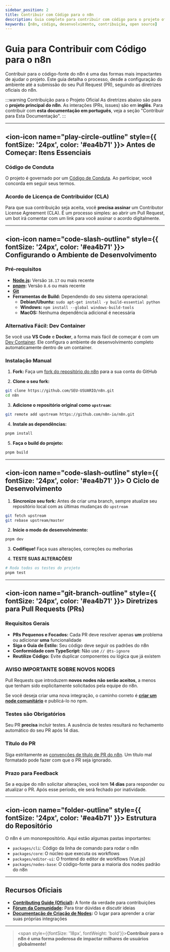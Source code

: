 ---
sidebar_position: 2
title: Contribuir com Código para o n8n
description: Guia completo para contribuir com código para o projeto oficial do n8n
keywords: [n8n, código, desenvolvimento, contribuição, open source]
---


# Guia para Contribuir com Código para o n8n

Contribuir para o código-fonte do n8n é uma das formas mais impactantes de ajudar o projeto. Este guia detalha o processo, desde a configuração do ambiente até a submissão do seu Pull Request (PR), seguindo as diretrizes oficiais do n8n.

:::warning Contribuição para o Projeto Oficial
As diretrizes abaixo são para o **projeto principal do n8n**. As interações (PRs, issues) são em **inglês**. Para contribuir com **esta documentação em português**, veja a seção "Contribuir para Esta Documentação".
:::

---

## <ion-icon name="play-circle-outline" style={{ fontSize: '24px', color: '#ea4b71' }}></ion-icon> Antes de Começar: Itens Essenciais

### **Código de Conduta**

O projeto é governado por um [Código de Conduta](https://github.com/n8n-io/n8n/blob/master/CODE_OF_CONDUCT). Ao participar, você concorda em seguir seus termos.

### **Acordo de Licença de Contribuidor (CLA)**

Para que sua contribuição seja aceita, você **precisa assinar** um Contributor License Agreement (CLA). É um processo simples: ao abrir um Pull Request, um bot irá comentar com um link para você assinar o acordo digitalmente.

---

## <ion-icon name="code-slash-outline" style={{ fontSize: '24px', color: '#ea4b71' }}></ion-icon> Configurando o Ambiente de Desenvolvimento

### **Pré-requisitos**

- **[Node.js](https://nodejs.org/en/):** Versão `18.17` ou mais recente
- **[pnpm](https://pnpm.io/):** Versão `8.6` ou mais recente
- **[Git](https://git-scm.com/)**
- **Ferramentas de Build:** Dependendo do seu sistema operacional:
  - **Debian/Ubuntu:** `sudo apt-get install -y build-essential python`
  - **Windows:** `npm install --global windows-build-tools`
  - **MacOS:** Nenhuma dependência adicional é necessária

### **Alternativa Fácil: Dev Container**

Se você usa **VS Code** e **Docker**, a forma mais fácil de começar é com um [Dev Container](https://vscode.dev/redirect?url=vscode://ms-vscode-remote.remote-containers/cloneInVolume?url=https://github.com/n8n-io/n8n). Ele configura o ambiente de desenvolvimento completo automaticamente dentro de um container.

### **Instalação Manual**

1. **Fork:** Faça um [fork do repositório do n8n](https://github.com/n8n-io/n8n) para a sua conta do GitHub

2. **Clone o seu fork:**

```bash
git clone https://github.com/SEU-USUARIO/n8n.git
cd n8n
```

3. **Adicione o repositório original como `upstream`:**

```bash
git remote add upstream https://github.com/n8n-io/n8n.git
```

4. **Instale as dependências:**

```bash
pnpm install
```

5. **Faça o build do projeto:**

```bash
pnpm build
```

---

## <ion-icon name="code-slash-outline" style={{ fontSize: '24px', color: '#ea4b71' }}></ion-icon> O Ciclo de Desenvolvimento

1. **Sincronize seu fork:** Antes de criar uma branch, sempre atualize seu repositório local com as últimas mudanças do `upstream`

```bash
git fetch upstream
git rebase upstream/master
```

2. **Inicie o modo de desenvolvimento:**

```bash
pnpm dev
```

3. **Codifique!** Faça suas alterações, correções ou melhorias

4. **TESTE SUAS ALTERAÇÕES!**

```bash
# Roda todos os testes do projeto
pnpm test
```

---

## <ion-icon name="git-branch-outline" style={{ fontSize: '24px', color: '#ea4b71' }}></ion-icon> Diretrizes para Pull Requests (PRs)

### **Requisitos Gerais**

- **PRs Pequenos e Focados:** Cada PR deve resolver apenas **um** problema ou adicionar **uma** funcionalidade
- **Siga o Guia de Estilo:** Seu código deve seguir os padrões do n8n
- **Conformidade com TypeScript:** Não use `// @ts-ignore`
- **Reutilize Código:** Evite duplicar componentes ou lógica que já existem

### **AVISO IMPORTANTE SOBRE NOVOS NODES**

Pull Requests que introduzem **novos nodes não serão aceitos**, a menos que tenham sido explicitamente solicitados pela equipe do n8n.

Se você deseja criar uma nova integração, o caminho correto é [**criar um node comunitário**](https://docs.n8n.io/integrations/creating-nodes/) e publicá-lo no npm.

### **Testes são Obrigatórios**

Seu PR **precisa** incluir testes. A ausência de testes resultará no fechamento automático do seu PR após 14 dias.

### **Título do PR**

Siga estritamente as [convenções de título de PR do n8n](https://github.com/n8n-io/n8n/blob/master/.github/pull_request_title_conventions). Um título mal formatado pode fazer com que o PR seja ignorado.

### **Prazo para Feedback**

Se a equipe do n8n solicitar alterações, você tem **14 dias** para responder ou atualizar o PR. Após esse período, ele será fechado por inatividade.

---

## <ion-icon name="folder-outline" style={{ fontSize: '24px', color: '#ea4b71' }}></ion-icon> Estrutura do Repositório

O n8n é um monorepositório. Aqui estão algumas pastas importantes:

- `packages/cli`: Código da linha de comando para rodar o n8n
- `packages/core`: O núcleo que executa os workflows
- `packages/editor-ui`: O frontend do editor de workflows (Vue.js)
- `packages/nodes-base`: O código-fonte para a maioria dos nodes padrão do n8n

---

## Recursos Oficiais

- **[Contributing Guide (Oficial)](https://github.com/n8n-io/n8n/blob/master/CONTRIBUTING):** A fonte da verdade para contribuições
- **[Fórum da Comunidade](https://community.n8n.io/):** Para tirar dúvidas e discutir ideias
- **[Documentação de Criação de Nodes](https://docs.n8n.io/integrations/creating-nodes/):** O lugar para aprender a criar suas próprias integrações

---

> <span style={{fontSize: '18px', fontWeight: 'bold'}}>**Contribuir para o n8n é uma forma poderosa de impactar milhares de usuários globalmente!**</span>
